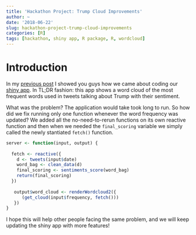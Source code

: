 ```yaml
---
title: 'Hackathon Project: Trump Cloud Improvements'
author: ~
date: '2018-06-22'
slug: hackathon-project-trump-cloud-improvements
categories: [R]
tags: [hackathon, shiny app, R package, R, wordcloud]
---
```


# Introduction

In my [previous post](https://dataewok.netlify.com/2018/06/hackathon-project-trump-cloud/) I showed you guys how we came about coding our [shiny app](https://dataewok.shinyapps.io/trump_cloud/). In TL;DR fashion: this app shows a word cloud of the most frequent words used in tweets talking about Trump with their sentiment. 

What was the problem? The application would take took long to run. So how did we fix running only one function whenever the word frequency was updated? We added all the no-need-to-rerun functions on its own reactive function and then when we needed the `final_scoring` variable we simply called the newly stantiated `fetch()` function. 

```r
server <- function(input, output) {
  
  fetch <- reactive({
    d <- tweets(input$date)
    word_bag <- clean_data(d)
    final_scoring <- sentiments_score(word_bag)
    return(final_scoring)
  })
   
   output$word_cloud <- renderWordcloud2({
      (get_cloud(input$frequency, fetch()))
   })
}
```

I hope this will help other people facing the same problem, and we will keep updating the shiny app with more features!